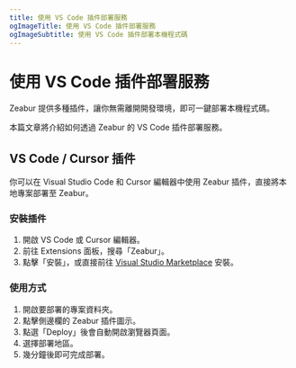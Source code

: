 ```yaml
---
title: 使用 VS Code 插件部署服務
ogImageTitle: 使用 VS Code 插件部署服務
ogImageSubtitle: 使用 VS Code 插件部署本機程式碼
---
```


# 使用 VS Code 插件部署服務

Zeabur 提供多種插件，讓你無需離開開發環境，即可一鍵部署本機程式碼。

本篇文章將介紹如何透過 Zeabur 的 VS Code 插件部署服務。

## VS Code / Cursor 插件

你可以在 Visual Studio Code 和 Cursor 編輯器中使用 Zeabur 插件，直接將本地專案部署至 Zeabur。

### 安裝插件

1. 開啟 VS Code 或 Cursor 編輯器。
2. 前往 Extensions 面板，搜尋「Zeabur」。
3. 點擊「安裝」，或直接前往 [Visual Studio Marketplace](https://marketplace.visualstudio.com/items?itemName=Zeabur.zeabur-vscode) 安裝。

### 使用方式

1. 開啟要部署的專案資料夾。
2. 點擊側邊欄的 Zeabur 插件圖示。
3. 點選「Deploy」後會自動開啟瀏覽器頁面。
4. 選擇部署地區。
5. 幾分鐘後即可完成部署。
